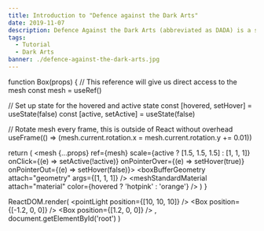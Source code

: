 ```yaml
---
title: Introduction to "Defence against the Dark Arts"
date: 2019-11-07
description: Defence Against the Dark Arts (abbreviated as DADA) is a subject taught at Hogwarts School of Witchcraft and Wizardry and Ilvermorny School of Witchcraft and Wizardry. In this class, students study and learn how to defend themselves against all aspects of the Dark Arts, including dark creatures, curses, hexes and jinxes (dark charms), and duelling.
tags:
  - Tutorial
  - Dark Arts
banner: ./defence-against-the-dark-arts.jpg
---
```



function Box(props) {
  // This reference will give us direct access to the mesh
  const mesh = useRef()

  // Set up state for the hovered and active state
  const [hovered, setHover] = useState(false)
  const [active, setActive] = useState(false)

  // Rotate mesh every frame, this is outside of React without overhead
  useFrame(() => (mesh.current.rotation.x = mesh.current.rotation.y += 0.01))

  return (
    <mesh
      {...props}
      ref={mesh}
      scale={active ? [1.5, 1.5, 1.5] : [1, 1, 1]}
      onClick={(e) => setActive(!active)}
      onPointerOver={(e) => setHover(true)}
      onPointerOut={(e) => setHover(false)}>
      <boxBufferGeometry attach="geometry" args={[1, 1, 1]} />
      <meshStandardMaterial attach="material" color={hovered ? 'hotpink' : 'orange'} />
    </mesh>
  )
}

ReactDOM.render(
  <Canvas>
    <ambientLight />
    <pointLight position={[10, 10, 10]} />
    <Box position={[-1.2, 0, 0]} />
    <Box position={[1.2, 0, 0]} />
  </Canvas>,
  document.getElementById('root')
)
